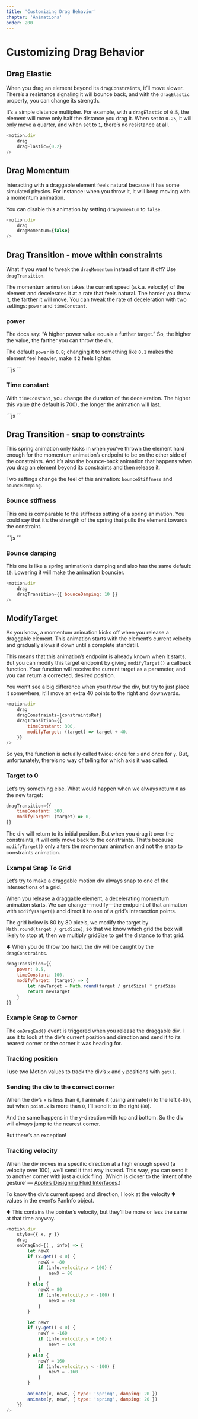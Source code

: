 ```yaml
---
title: 'Customizing Drag Behavior'
chapter: 'Animations'
order: 200
---
```


# Customizing Drag Behavior

## Drag Elastic

When you drag an element beyond its `dragConstraints`, it’ll move slower. There’s a resistance signaling it will bounce back, and with the `dragElastic` property, you can change its strength.

It’s a simple distance multiplier. For example, with a `dragElastic` of `0.5`, the element will move only half the distance you drag it. When set to `0.25`, it will only move a quarter, and when set to `1`, there’s no resistance at all.
```js
<motion.div
    drag
    dragElastic={0.2}
/>
```

<DragElastic />

## Drag Momentum

Interacting with a draggable element feels natural because it has some simulated physics. For instance: when you throw it, it will keep moving with a momentum animation.

You can disable this animation by setting `dragMomentum` to `false`.
<DragMomentum />
```js
<motion.div
    drag
    dragMomentum={false}
/>
```

## Drag Transition - move within constraints
What if you want to tweak the `dragMomentum` instead of turn it off? Use `dragTransition`.

The momentum animation takes the current speed (a.k.a. velocity) of the element and decelerates it at a rate that feels natural. The harder you throw it, the farther it will move. You can tweak the rate of deceleration with two settings: `power` and `timeConstant`.

### power

The docs say: “A higher power value equals a further target.” So, the higher the value, the farther you can throw the div.

The default `power` is `0.8`; changing it to something like `0.1` makes the element feel heavier, make it `2` feels lighter.

<DragTransitionPower />
```js
<motion.div
    drag
    dragTransition={{ power: 0.8 }}
/>
```

### Time constant

With `timeConstant`, you change the duration of the deceleration. The higher this value (the default is 700), the longer the animation will last.

<DragTransitionTimeConstant />
```js
<motion.div
    drag
    dragTransition={{ timeConstant: 700 }}
/>
```

## Drag Transition - snap to constraints

This spring animation only kicks in when you’ve thrown the element hard enough for the momentum animation’s endpoint to be on the other side of the constraints. And it’s also the bounce-back animation that happens when you drag an element beyond its constraints and then release it.

Two settings change the feel of this animation: `bounceStiffness` and `bounceDamping`.

### Bounce stiffness

This one is comparable to the stiffness setting of a spring animation. You could say that it’s the strength of the spring that pulls the element towards the constraint.

<DragTransitionBounceStiffness />
```js
<motion.div
    drag
    dragTransition={{ bounceStiffness: 50 }}
/>
```

### Bounce damping
This one is like a spring animation’s damping and also has the same default: `10`. Lowering it will make the animation bouncier.

<DragTransitionBounceDamping />

```js
<motion.div
    drag
    dragTransition={{ bounceDamping: 10 }}
/>
```


## ModifyTarget

As you know, a momentum animation kicks off when you release a draggable element. This animation starts with the element’s current velocity and gradually slows it down until a complete standstill.

This means that this animation’s endpoint is already known when it starts. But you can modify this target endpoint by giving `modifyTarget()` a callback function. Your function will receive the current target as a parameter, and you can return a corrected, desired position.

<DragModifyTarget />

You won’t see a big difference when you throw the div, but try to just place it somewhere; it’ll move an extra 40 points to the right and downwards.

```js
<motion.div
    drag
    dragConstraints={constraintsRef}
    dragTransition={{
        timeConstant: 300,
        modifyTarget: (target) => target + 40,
    }}
/>
```

So yes, the function is actually called twice: once for `x` and once for `y`. But, unfortunately, there’s no way of telling for which axis it was called.

### Target to 0
Let’s try something else. What would happen when we always return `0` as the new target:

<DragModifyTarget02 />

```js
dragTransition={{
    timeConstant: 300,
    modifyTarget: (target) => 0,
}}
```

The div will return to its initial position. But when you drag it over the constraints, it will only move back to the constraints. That’s because `modifyTarget()` only alters the momentum animation and not the snap to constraints animation.


### Exampel Snap To Grid

Let’s try to make a draggable motion div always snap to one of the intersections of a grid.

When you release a draggable element, a decelerating momentum animation starts. We can change—modify—the endpoint of that animation with `modifyTarget()` and direct it to one of a grid’s intersection points.

The grid below is 80 by 80 pixels, we modify the target by `Math.round(target / gridSize)`, so that we know which grid the box will likely to stop at, then we multiply gridSize to get the distance to that grid.

✱ When you do throw too hard, the div will be caught by the `dragConstraints`.
<SnapToGrid />

```js
dragTransition={{
    power: 0.5,
    timeConstant: 100,
    modifyTarget: (target) => {
        let newTarget = Math.round(target / gridSize) * gridSize
        return newTarget
    }
}}
```

### Example Snap to Corner

<SnapToCorner />

The `onDragEnd()` event is triggered when you release the draggable div. I use it to look at the div’s current position and direction and send it to its nearest corner or the corner it was heading for.

### Tracking position 
I use two Motion values to track the div’s `x` and `y` positions with `get()`.

### Sending the div to the correct corner
When the div’s `x` is less than `0`, I animate it (using animate()) to the left (`-80`), but when `point.x` is more than `0`, I’ll send it to the right (`80`).

And the same happens in the y-direction with top and bottom. So the div will always jump to the nearest corner.

But there’s an exception!

### Tracking velocity
When the div moves in a specific direction at a high enough speed (a velocity over 100), we’ll send it that way instead. This way, you can send it to another corner with just a quick fling. (Which is closer to the ‘intent of the gesture’ — [Apple’s Designing Fluid Interfaces](https://developer.apple.com/videos/play/wwdc2018/803/).)

To know the div’s current speed and direction, I look at the velocity ✱ values in the event’s PanInfo object.

✱ This contains the pointer’s velocity, but they’ll be more or less the same at that time anyway.



```js
<motion.div
    style={{ x, y }}
    drag
    onDragEnd={(_, info) => {
        let newX
        if (x.get() < 0) {
            newX = -80
            if (info.velocity.x > 100) {
                newX = 80
            }
        } else {
            newX = 80
            if (info.velocity.x < -100) {
                newX = -80
            }
        }

        let newY
        if (y.get() < 0) {
            newY = -160
            if (info.velocity.y > 100) {
                newY = 160
            }
        } else {
            newY = 160
            if (info.velocity.y < -100) {
                newY = -160
            }
        }

        animate(x, newX, { type: 'spring', damping: 20 })
        animate(y, newY, { type: 'spring', damping: 20 })
    }}
/>
```